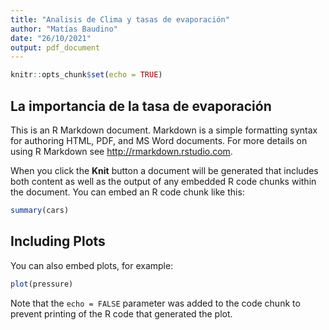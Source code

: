 ---
title: "Analisis de Clima y tasas de evaporación"
author: "Matías Baudino"
date: "26/10/2021"
output: pdf_document
---

```{r setup, include=FALSE}
knitr::opts_chunk$set(echo = TRUE)
```

## La importancia de la tasa de evaporación

This is an R Markdown document. Markdown is a simple formatting syntax for authoring HTML, PDF, and MS Word documents. For more details on using R Markdown see <http://rmarkdown.rstudio.com>.

When you click the **Knit** button a document will be generated that includes both content as well as the output of any embedded R code chunks within the document. You can embed an R code chunk like this:

```{r cars}
summary(cars)
```

## Including Plots

You can also embed plots, for example:

```{r pressure, echo=FALSE}
plot(pressure)
```

Note that the `echo = FALSE` parameter was added to the code chunk to prevent printing of the R code that generated the plot.
